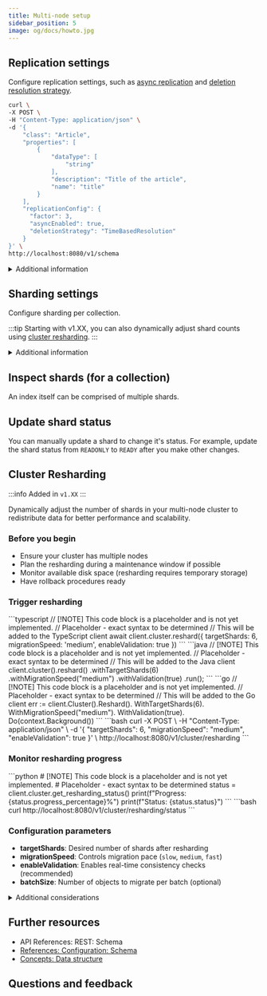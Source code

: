 ```yaml
---
title: Multi-node setup
sidebar_position: 5
image: og/docs/howto.jpg
---
```



## Replication settings


<RaftRFChangeWarning />

Configure replication settings, such as [async replication](/deploy/configuration/replication.md#async-replication-settings) and [deletion resolution strategy](../concepts/replication-architecture/consistency.md#deletion-resolution-strategies).

<Tabs groupId="languages">
  <TabItem value="py" label="Python Client v4">
    <FilteredTextBlock
      text={PyCode}
      startMarker="# START AllReplicationSettings"
      endMarker="# END AllReplicationSettings"
      language="py"
      docRefs={[
        "weaviate.collections.classes.html#weaviate.collections.classes.config.Configure"
      ]}
    />
  </TabItem>

<TabItem value="py3" label="Python Client v3">
  <FilteredTextBlock
    text={PyCodeV3}
    startMarker="# START AllReplicationSettings"
    endMarker="# END AllReplicationSettings"
    language="pyv3"
  />
</TabItem>

<TabItem value="js" label="JS/TS Client v3">
  <FilteredTextBlock
    text={TSCode}
    startMarker="// START AllReplicationSettings"
    endMarker="// END AllReplicationSettings"
    language="ts"
  />
</TabItem>

<TabItem value="java" label="Java">
  <FilteredTextBlock
    text={JavaReplicationCode}
    startMarker="// START AllReplicationSettings"
    endMarker="// END AllReplicationSettings"
    language="java"
  />
</TabItem>

<TabItem value="go" label="Go">
  <FilteredTextBlock
    text={GoCode}
    startMarker="// START AllReplicationSettings"
    endMarker="// END AllReplicationSettings"
    language="gonew"
  />
</TabItem>

  <TabItem value="curl" label="cURL">

```bash
curl \
-X POST \
-H "Content-Type: application/json" \
-d '{
    "class": "Article",
    "properties": [
        {
            "dataType": [
                "string"
            ],
            "description": "Title of the article",
            "name": "title"
        }
    ],
    "replicationConfig": {
      "factor": 3,
      "asyncEnabled": true,
      "deletionStrategy": "TimeBasedResolution"
    }
}' \
http://localhost:8080/v1/schema
```

</TabItem>
</Tabs>

<details>
  <summary>
     Additional information
  </summary>

To use replication factors greater than one, use a [multi-node deployment](/deploy/installation-guides/docker-installation.md#multi-node-configuration).

For details on the configuration parameters, see the following:

- [Replication](/weaviate/config-refs/collections.mdx#replication)

</details>

## Sharding settings

Configure sharding per collection.

:::tip
Starting with v1.XX, you can also dynamically adjust shard counts using [cluster resharding](#cluster-resharding).
:::

<Tabs groupId="languages">
  <TabItem value="py" label="Python Client v4">
    <FilteredTextBlock
      text={PyCode}
      startMarker="# START ShardingSettings"
      endMarker="# END ShardingSettings"
      language="py"
    />
  </TabItem>

<TabItem value="py3" label="Python Client v3">
  <FilteredTextBlock
    text={PyCodeV3}
    startMarker="# START ShardingSettings"
    endMarker="# END ShardingSettings"
    language="pyv3"
  />
</TabItem>

<TabItem value="js" label="JS/TS Client v3">
  <FilteredTextBlock
    text={TSCode}
    startMarker="// START ShardingSettings"
    endMarker="// END ShardingSettings"
    language="ts"
  />
</TabItem>

<TabItem value="js2" label="JS/TS Client v2">
  <FilteredTextBlock
    text={TSCodeLegacy}
    startMarker="// START ShardingSettings"
    endMarker="// END ShardingSettings"
    language="tsv2"
  />
</TabItem>

<TabItem value="java" label="Java">
  <FilteredTextBlock
    text={JavaReplicationCode}
    startMarker="// START ShardingSettings"
    endMarker="// END ShardingSettings"
    language="java"
  />
</TabItem>

<TabItem value="go" label="Go">
  <FilteredTextBlock
    text={GoCode}
    startMarker="// START ShardingSettings"
    endMarker="// END ShardingSettings"
    language="gonew"
  />
</TabItem>

</Tabs>

<details>
  <summary>
     Additional information
  </summary>

For details on the configuration parameters, see the following:

- [Sharding](/weaviate/config-refs/collections.mdx#sharding)

</details>

## Inspect shards (for a collection)

An index itself can be comprised of multiple shards.


<CodeSchemaShardsGet />

## Update shard status

You can manually update a shard to change it's status. For example, update the shard status from `READONLY` to `READY` after you make other changes.


<CodeSchemaShardsUpdate />

## Cluster Resharding

:::info Added in `v1.XX`
:::

Dynamically adjust the number of shards in your multi-node cluster to redistribute data for better performance and scalability.

### Before you begin

- Ensure your cluster has multiple nodes
- Plan the resharding during a maintenance window if possible
- Monitor available disk space (resharding requires temporary storage)
- Have rollback procedures ready

### Trigger resharding

<Tabs groupId="languages">
  <TabItem value="py" label="Python Client v4">
    <FilteredTextBlock
      text={PyCode}
      startMarker="# START ClusterResharding"
      endMarker="# END ClusterResharding"
      language="py"
    />
  </TabItem>
  
  <TabItem value="js" label="JS/TS Client v3">
    ```typescript
    // [!NOTE] This code block is a placeholder and is not yet implemented.
    // Placeholder - exact syntax to be determined
    // This will be added to the TypeScript client
    await client.cluster.reshard({
      targetShards: 6,
      migrationSpeed: 'medium',
      enableValidation: true
    })
    ```
  </TabItem>
  
  <TabItem value="java" label="Java">
    ```java
    // [!NOTE] This code block is a placeholder and is not yet implemented.
    // Placeholder - exact syntax to be determined
    // This will be added to the Java client
    client.cluster().reshard()
      .withTargetShards(6)
      .withMigrationSpeed("medium")
      .withValidation(true)
      .run();
    ```
  </TabItem>
  
  <TabItem value="go" label="Go">
    ```go
    // [!NOTE] This code block is a placeholder and is not yet implemented.
    // Placeholder - exact syntax to be determined
    // This will be added to the Go client
    err := client.Cluster().Reshard().
      WithTargetShards(6).
      WithMigrationSpeed("medium").
      WithValidation(true).
      Do(context.Background())
    ```
  </TabItem>
  
  <TabItem value="curl" label="cURL">
    ```bash
    curl -X POST \
      -H "Content-Type: application/json" \
      -d '{
        "targetShards": 6,
        "migrationSpeed": "medium",
        "enableValidation": true
      }' \
      http://localhost:8080/v1/cluster/resharding
    ```
  </TabItem>
</Tabs>

### Monitor resharding progress

<Tabs groupId="languages">
  <TabItem value="py" label="Python Client v4">
    ```python
    # [!NOTE] This code block is a placeholder and is not yet implemented.
    # Placeholder - exact syntax to be determined
    status = client.cluster.get_resharding_status()
    print(f"Progress: {status.progress_percentage}%")
    print(f"Status: {status.status}")
    ```
  </TabItem>
  
  <TabItem value="curl" label="cURL">
    ```bash
    curl http://localhost:8080/v1/cluster/resharding/status
    ```
  </TabItem>
</Tabs>

### Configuration parameters

- **targetShards**: Desired number of shards after resharding
- **migrationSpeed**: Controls migration pace (`slow`, `medium`, `fast`)
- **enableValidation**: Enables real-time consistency checks (recommended)
- **batchSize**: Number of objects to migrate per batch (optional)

<details>
  <summary>Additional considerations</summary>

- **Performance impact**: Resharding may temporarily affect query performance
- **Storage requirements**: Ensure 50% additional disk space during migration
- **Monitoring**: Use the status endpoint to track progress
- **Rollback**: Contact support if rollback is needed during migration

</details>

## Further resources

- <SkipLink href="/weaviate/api/rest#tag/schema/post/schema">API References: REST: Schema</SkipLink>
- [References: Configuration: Schema](/weaviate/config-refs/collections.mdx)
- [Concepts: Data structure](../concepts/data.md)

## Questions and feedback


<DocsFeedback />
